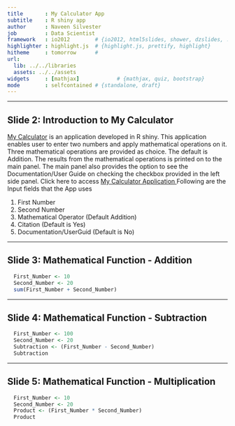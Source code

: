 ```yaml
---
title       : My Calculator App
subtitle    : R shiny app
author      : Naveen Silvester
job         : Data Scientist
framework   : io2012        # {io2012, html5slides, shower, dzslides, ...}
highlighter : highlight.js  # {highlight.js, prettify, highlight}
hitheme     : tomorrow      # 
url:
  lib: ../../libraries
  assets: ../../assets
widgets     : [mathjax]            # {mathjax, quiz, bootstrap}
mode        : selfcontained # {standalone, draft}
---
```

---

## Slide 2: Introduction to My Calculator
<a href="https://naveensilvester.shinyapps.io/MyCalculator/">My Calculator</a> is an application developed in R shiny. This application enables 
user to enter two numbers and apply mathematical operations on it. Three mathematical
operations are provided as choice. The default is Addition. The results from the mathematical
operations is printed on to the main panel. The main panel also provides the option to see
the Documentation/User Guide on checking the checkbox provided in the left side panel.
Click here to access <a href="https://naveensilvester.shinyapps.io/MyCalculator/"> My Calculator Application </a>
Following are the Input fields that the App uses

1.  First Number
2.  Second Number
3.  Mathematical Operator (Default Addition)
4.  Citation (Default is Yes)
5.  Documentation/UserGuid (Default is No)

---


## Slide 3: Mathematical Function - Addition
```r
  First_Number <- 10
  Second_Number <- 20
  sum(First_Number + Second_Number)
```

---

## Slide 4: Mathematical Function - Subtraction
```r
  First_Number <- 100
  Second_Number <- 20
  Subtraction <- (First_Number - Second_Number)
  Subtraction
```

---


## Slide 5: Mathematical Function - Multiplication
```r
  First_Number <- 10
  Second_Number <- 20
  Product <- (First_Number * Second_Number)
  Product
```